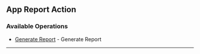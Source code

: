
## App Report Action

### Available Operations

* [Generate Report](/app_report_action/generate_report) - Generate Report

---
<GenerateReport />
